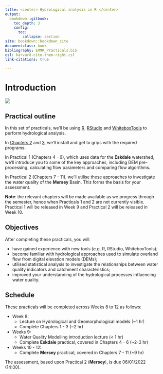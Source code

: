 ```yaml
---
title: <center> Hydrological analysis in R </center> 
output:
  bookdown::gitbook:
    toc_depth: 3
    config:
      toc:
        collapse: section
site: bookdown::bookdown_site
documentclass: book
bibliography: EMMR_Practicals.bib
csl: harvard-cite-them-right.csl
link-citations: true

---
```

# Introduction

![](figures/course-logo.png) 

## Practical outline

In this set of practicals, we'll be using [R](https://www.r-project.org/), [RStudio](https://www.rstudio.com/) and [WhiteboxTools](https://jblindsay.github.io/wbt_book/intro.html) to perform hydrological analysis. 

In [Chapters 2](#Installation) and [3](#R), we'll install and get to grips with the required programs. 

In Practical 1 (Chapters 4 - 6), which uses data for the **Eskdale** watershed, we'll introduce you to some of the key approaches, including DEM pre-processing, calculating flow parameters and comparing flow algorithms. 

In Practical 2 (Chapters 7 - 11),  we'll utilise these approaches to investigate the water quality of the **Mersey** Basin. This forms the basis for your assessment. 

**Note**: the relevant chapters will be made available as we progress through the semester, hence when Practicals 1 and 2 are not currently visible. Practical 1 will be released in Week 9 and Practical 2 will be released in Week 10.

## Objectives

After completing these practicals, you will:

- have gained experience with new tools (e.g. R, RStudio, WhiteboxTools);
- become familiar with hydrological approaches used to simulate overland flow from digital elevation models (DEMs);
- utilised statistical analysis to investigate the relationships between water quality indicators and catchment characteristics; 
- improved your understanding of the hydrological processes influencing water quality.

## Schedule

These practicals will be completed across Weeks 8 to 12 as follows:

- Week 8: 
  - Lecture on Hydrological and Geomorphological models (~1 hr)
  - Complete Chapters 1 - 3 (~2 hr)
- Weeks 9:
  - Water Quality Modelling introduction lecture (< 1 hr)
  - Complete **Eskdale** practical, covered in Chapters 4 - 6 (~2-3 hr)
- Weeks 10 - 12:
  - Complete **Mersey** practical, covered in Chapters 7 - 11 (~9 hr)
  
  
The assessment, based upon Practical 2 (**Mersey**), is due 06/01/2022 (14:00). 

